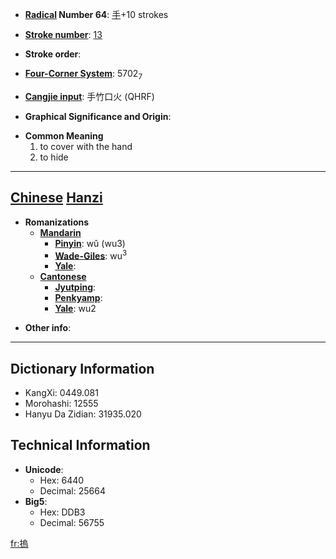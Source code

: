 * '''[[Wiktionary:Chinese radical index| Radical]] Number 64''': [[Wiktionary:Chinese radical index 手|手]]+10 strokes

* '''[[Wiktionary:Chinese total strokes index|Stroke number]]''': [[Wiktionary:Chinese total strokes index 13|13]]

* '''Stroke order''': 

* '''[[Wiktionary:Chinese four corner index|Four-Corner System]]''': 5702<sub>7</sub>

* '''[[Wiktionary:Chinese Cangjie index|Cangjie input]]''': 手竹口火 (QHRF)

* '''Graphical Significance and Origin''': 

* '''Common Meaning'''
*#to cover with the hand
*# to hide


----

== [[Chinese]] [[Hanzi]] ==

* '''Romanizations'''
** '''[[Mandarin]]'''
*** '''[[Pinyin]]''': wǔ (wu3)
*** '''[[Wade-Giles]]''': wu<sup>3</sup>
*** '''[[Yale]]''': 
** '''[[Cantonese]]'''
*** '''[[Jyutping]]''':
*** '''[[Penkyamp]]''': 
*** '''[[Yale]]''': wu2

* '''Other info''': 

----

== Dictionary Information ==

* KangXi: 0449.081
* Morohashi: 12555
* Hanyu Da Zidian: 31935.020

== Technical Information ==

* '''Unicode''':
** Hex: 6440
** Decimal: 25664
* '''Big5''':
** Hex: DDB3
** Decimal: 56755

[[fr:摀]]